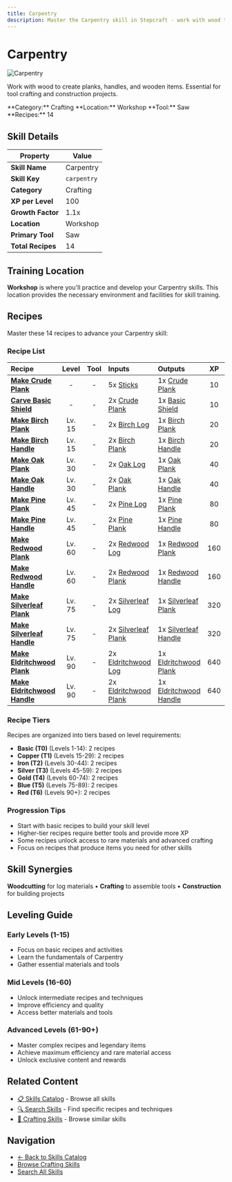 ```yaml
---
title: Carpentry
description: Master the Carpentry skill in Stepcraft - work with wood to create planks, handles, and wooden items
---
```


# Carpentry

<div className="flex items-start gap-6 mb-8">
  <div className="flex-shrink-0">
    <img src="/assets/icons/carpentry.png" alt="Carpentry" className="w-24 h-24 border rounded-lg" />
  </div>
  <div className="flex-1">
    <div className="space-y-2">
      <p className="text-lg text-muted-foreground">Work with wood to create planks, handles, and wooden items. Essential for tool crafting and construction projects.</p>
      <div className="flex flex-wrap gap-4 text-sm">
        <span className="px-2 py-1 bg-blue-100 dark:bg-blue-900 rounded-md">
          **Category:** Crafting
        </span>
        <span className="px-2 py-1 bg-purple-100 dark:bg-purple-900 rounded-md">
          **Location:** Workshop
        </span>
        <span className="px-2 py-1 bg-green-100 dark:bg-green-900 rounded-md">
          **Tool:** Saw
        </span>
        <span className="px-2 py-1 bg-amber-100 dark:bg-amber-900 rounded-md">
          **Recipes:** 14
        </span>
      </div>
    </div>
  </div>
</div>

## Skill Details

| Property | Value |
|----------|-------|
| **Skill Name** | Carpentry |
| **Skill Key** | `carpentry` |
| **Category** | Crafting |
| **XP per Level** | 100 |
| **Growth Factor** | 1.1x |
| **Location** | Workshop |
| **Primary Tool** | Saw |
| **Total Recipes** | 14 |

## Training Location

**Workshop** is where you'll practice and develop your Carpentry skills. This location provides the necessary environment and facilities for skill training.


## Recipes

Master these 14 recipes to advance your Carpentry skill:

### Recipe List

| Recipe | Level | Tool | Inputs | Outputs | XP | Steps |
|:-------|:-----:|:----:|:-------|:--------|:--:|:-----:|
| <a id="crude_plank"></a>**[Make Crude Plank](/docs/resources/individual/crude_plank)** | - | - | 5x [Sticks](/docs/resources/individual/sticks) | 1x [Crude Plank](/docs/resources/individual/crude_plank) | 10 | 50 |
| <a id="basic_shield"></a>**[Carve Basic Shield](/docs/items/individual/basic_shield)** | - | - | 2x [Crude Plank](/docs/resources/individual/crude_plank) | 1x [Basic Shield](/docs/items/individual/basic_shield) | 10 | 50 |
| <a id="birch_plank"></a>**[Make Birch Plank](/docs/resources/individual/birch_plank)** | Lv. 15 | - | 2x [Birch Log](/docs/resources/individual/birch_log) | 1x [Birch Plank](/docs/resources/individual/birch_plank) | 20 | 75 |
| <a id="birch_handle"></a>**[Make Birch Handle](/docs/resources/individual/birch_handle)** | Lv. 15 | - | 2x [Birch Plank](/docs/resources/individual/birch_plank) | 1x [Birch Handle](/docs/resources/individual/birch_handle) | 20 | 75 |
| <a id="oak_plank"></a>**[Make Oak Plank](/docs/resources/individual/oak_plank)** | Lv. 30 | - | 2x [Oak Log](/docs/resources/individual/oak_log) | 1x [Oak Plank](/docs/resources/individual/oak_plank) | 40 | 100 |
| <a id="oak_handle"></a>**[Make Oak Handle](/docs/resources/individual/oak_handle)** | Lv. 30 | - | 2x [Oak Plank](/docs/resources/individual/oak_plank) | 1x [Oak Handle](/docs/resources/individual/oak_handle) | 40 | 100 |
| <a id="pine_plank"></a>**[Make Pine Plank](/docs/resources/individual/pine_plank)** | Lv. 45 | - | 2x [Pine Log](/docs/resources/individual/pine_log) | 1x [Pine Plank](/docs/resources/individual/pine_plank) | 80 | 125 |
| <a id="pine_handle"></a>**[Make Pine Handle](/docs/resources/individual/pine_handle)** | Lv. 45 | - | 2x [Pine Plank](/docs/resources/individual/pine_plank) | 1x [Pine Handle](/docs/resources/individual/pine_handle) | 80 | 125 |
| <a id="redwood_plank"></a>**[Make Redwood Plank](/docs/resources/individual/redwood_plank)** | Lv. 60 | - | 2x [Redwood Log](/docs/resources/individual/redwood_log) | 1x [Redwood Plank](/docs/resources/individual/redwood_plank) | 160 | 150 |
| <a id="redwood_handle"></a>**[Make Redwood Handle](/docs/resources/individual/redwood_handle)** | Lv. 60 | - | 2x [Redwood Plank](/docs/resources/individual/redwood_plank) | 1x [Redwood Handle](/docs/resources/individual/redwood_handle) | 160 | 150 |
| <a id="silverleaf_plank"></a>**[Make Silverleaf Plank](/docs/resources/individual/silverleaf_plank)** | Lv. 75 | - | 2x [Silverleaf Log](/docs/resources/individual/silverleaf_log) | 1x [Silverleaf Plank](/docs/resources/individual/silverleaf_plank) | 320 | 175 |
| <a id="silverleaf_handle"></a>**[Make Silverleaf Handle](/docs/resources/individual/silverleaf_handle)** | Lv. 75 | - | 2x [Silverleaf Plank](/docs/resources/individual/silverleaf_plank) | 1x [Silverleaf Handle](/docs/resources/individual/silverleaf_handle) | 320 | 175 |
| <a id="eldritchwood_plank"></a>**[Make Eldritchwood Plank](/docs/resources/individual/eldritchwood_plank)** | Lv. 90 | - | 2x [Eldritchwood Log](/docs/resources/individual/eldritchwood_log) | 1x [Eldritchwood Plank](/docs/resources/individual/eldritchwood_plank) | 640 | 200 |
| <a id="eldritchwood_handle"></a>**[Make Eldritchwood Handle](/docs/resources/individual/eldritchwood_handle)** | Lv. 90 | - | 2x [Eldritchwood Plank](/docs/resources/individual/eldritchwood_plank) | 1x [Eldritchwood Handle](/docs/resources/individual/eldritchwood_handle) | 640 | 200 |

### Recipe Tiers

Recipes are organized into tiers based on level requirements:

- **Basic (T0)** (Levels 1-14): 2 recipes
- **Copper (T1)** (Levels 15-29): 2 recipes
- **Iron (T2)** (Levels 30-44): 2 recipes
- **Silver (T3)** (Levels 45-59): 2 recipes
- **Gold (T4)** (Levels 60-74): 2 recipes
- **Blue (T5)** (Levels 75-89): 2 recipes
- **Red (T6)** (Levels 90+): 2 recipes

### Progression Tips

- Start with basic recipes to build your skill level
- Higher-tier recipes require better tools and provide more XP
- Some recipes unlock access to rare materials and advanced crafting
- Focus on recipes that produce items you need for other skills


## Skill Synergies

**Woodcutting** for log materials • **Crafting** to assemble tools • **Construction** for building projects

## Leveling Guide

### Early Levels (1-15)
- Focus on basic recipes and activities
- Learn the fundamentals of Carpentry
- Gather essential materials and tools

### Mid Levels (16-60)
- Unlock intermediate recipes and techniques
- Improve efficiency and quality
- Access better materials and tools

### Advanced Levels (61-90+)
- Master complex recipes and legendary items
- Achieve maximum efficiency and rare material access
- Unlock exclusive content and rewards

## Related Content

- [📋 Skills Catalog](/docs/skills) - Browse all skills
- [🔍 Search Skills](/search) - Find specific recipes and techniques
- [📝 Crafting Skills](/docs/skills#crafting) - Browse similar skills

## Navigation

- [← Back to Skills Catalog](/docs/skills)
- [Browse Crafting Skills](/docs/skills#crafting)
- [Search All Skills](/search)
